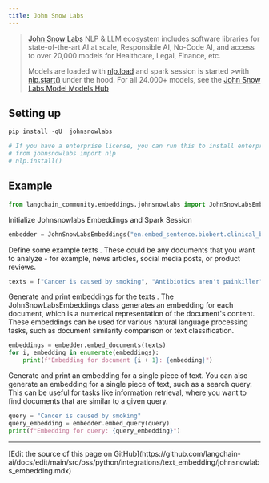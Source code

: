 ```yaml
---
title: John Snow Labs
---
```


>[John Snow Labs](https://nlp.johnsnowlabs.com/) NLP & LLM ecosystem includes software libraries for state-of-the-art AI at scale, Responsible AI, No-Code AI, and access to over 20,000 models for Healthcare, Legal, Finance, etc.
>
>Models are loaded with [nlp.load](https://nlp.johnsnowlabs.com/docs/en/jsl/load_api) and spark session is started >with [nlp.start()](https://nlp.johnsnowlabs.com/docs/en/jsl/start-a-sparksession) under the hood.
>For all 24.000+ models, see the [John Snow Labs Model Models Hub](https://nlp.johnsnowlabs.com/models)

## Setting up

```python
pip install -qU  johnsnowlabs
```

```python
# If you have a enterprise license, you can run this to install enterprise features
# from johnsnowlabs import nlp
# nlp.install()
```

## Example

```python
from langchain_community.embeddings.johnsnowlabs import JohnSnowLabsEmbeddings
```

Initialize Johnsnowlabs Embeddings and Spark Session

```python
embedder = JohnSnowLabsEmbeddings("en.embed_sentence.biobert.clinical_base_cased")
```

Define some example texts . These could be any documents that you want to analyze - for example, news articles, social media posts, or product reviews.

```python
texts = ["Cancer is caused by smoking", "Antibiotics aren't painkiller"]
```

Generate and print embeddings for the texts . The JohnSnowLabsEmbeddings class generates an embedding for each document, which is a numerical representation of the document's content. These embeddings can be used for various natural language processing tasks, such as document similarity comparison or text classification.

```python
embeddings = embedder.embed_documents(texts)
for i, embedding in enumerate(embeddings):
    print(f"Embedding for document {i + 1}: {embedding}")
```

Generate and print an embedding for a single piece of text. You can also generate an embedding for a single piece of text, such as a search query. This can be useful for tasks like information retrieval, where you want to find documents that are similar to a given query.

```python
query = "Cancer is caused by smoking"
query_embedding = embedder.embed_query(query)
print(f"Embedding for query: {query_embedding}")
```

---

<Callout icon="pen-to-square" iconType="regular">
  [Edit the source of this page on GitHub](https://github.com/langchain-ai/docs/edit/main/src/oss/python/integrations/text_embedding/johnsnowlabs_embedding.mdx)
</Callout>
